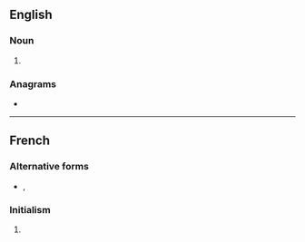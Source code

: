 {{also|mof|MoF}}
==English==
{{wikipedia|dab=MOF}}

===Noun===
{{en-noun}}

# {{lb|en|chemistry}} {{initialism of|en|metal-organic framework}}

===Anagrams===
* {{anagrams|en|a=fmo|FOM|OFM}}

----

==French==

===Alternative forms===
* {{l|fr|M.O.F.}}, {{l|fr|M. O. F.}}

===Initialism===
{{rfc-header|lang=fr|Initialism}}
{{head|fr|initialism}}
# {{initialism of|fr|Meilleur Ouvrier de France}}